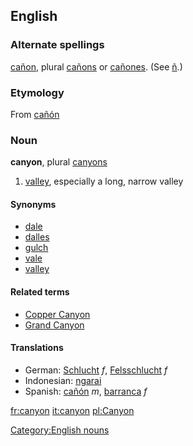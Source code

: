 ==English==
===Alternate spellings===
[[cañon]], plural [[cañons]] or [[cañones]]. (See [[ñ]].)

===Etymology===
From {{Sp.}} [[cañón]]

===Noun===
[[Category:English nouns]]
'''canyon''', plural [[canyons]]

# [[valley]], especially a long, narrow valley

====Synonyms====
*[[dale]]
*[[dalles]]
*[[gulch]]
*[[vale]]
*[[valley]]

====Related terms====
*[[Copper Canyon]]
*[[Grand Canyon]]

====Translations====
*German: [[Schlucht]] ''f'', [[Felsschlucht]] ''f''
*Indonesian: [[ngarai]]
*Spanish: [[cañón]] ''m'', [[barranca]] ''f''

[[fr:canyon]]
[[it:canyon]]
[[pl:Canyon]]